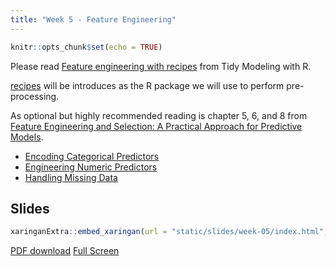 ```yaml
---
title: "Week 5 - Feature Engineering"
---
```


```r
knitr::opts_chunk$set(echo = TRUE)
```


Please read [Feature engineering with recipes](https://www.tmwr.org/recipes.html) from Tidy Modeling with R.

[recipes](https://recipes.tidymodels.org/) will be introduces as the R package we will use to perform pre-processing. 

As optional but highly recommended reading is chapter 5, 6, and 8 from [Feature Engineering and Selection: A Practical Approach for Predictive Models](http://www.feat.engineering/).

- [Encoding Categorical Predictors](http://www.feat.engineering/encoding-categorical-predictors.html)
- [Engineering Numeric Predictors](http://www.feat.engineering/engineering-numeric-predictors.html)
- [Handling Missing Data](http://www.feat.engineering/handling-missing-data.html)

## Slides

```r
xaringanExtra::embed_xaringan(url = "static/slides/week-05/index.html", ratio = "16:9")
```

[PDF download](static/slides/week-05/week-05.pdf) [Full Screen](static/slides/week-05/index.html)
